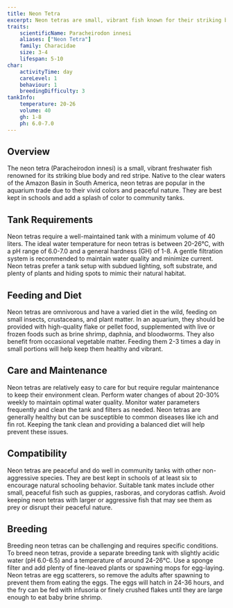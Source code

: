 ```yaml
---
title: Neon Tetra
excerpt: Neon tetras are small, vibrant fish known for their striking blue and red coloration. They are peaceful, hardy, and make excellent additions to community tanks.
traits:
    scientificName: Paracheirodon innesi
    aliases: ["Neon Tetra"]
    family: Characidae
    size: 3-4
    lifespan: 5-10
char:
    activityTime: day
    careLevel: 1
    behaviour: 1
    breedingDifficulty: 3
tankInfo:
    temperature: 20-26
    volume: 40
    gh: 1-8
    ph: 6.0-7.0
---
```


## Overview
The neon tetra (Paracheirodon innesi) is a small, vibrant freshwater fish renowned for its striking blue body and red stripe. Native to the clear waters of the Amazon Basin in South America, neon tetras are popular in the aquarium trade due to their vivid colors and peaceful nature. They are best kept in schools and add a splash of color to community tanks.

## Tank Requirements
Neon tetras require a well-maintained tank with a minimum volume of 40 liters. The ideal water temperature for neon tetras is between 20-26°C, with a pH range of 6.0-7.0 and a general hardness (GH) of 1-8. A gentle filtration system is recommended to maintain water quality and minimize current. Neon tetras prefer a tank setup with subdued lighting, soft substrate, and plenty of plants and hiding spots to mimic their natural habitat.

## Feeding and Diet
Neon tetras are omnivorous and have a varied diet in the wild, feeding on small insects, crustaceans, and plant matter. In an aquarium, they should be provided with high-quality flake or pellet food, supplemented with live or frozen foods such as brine shrimp, daphnia, and bloodworms. They also benefit from occasional vegetable matter. Feeding them 2-3 times a day in small portions will help keep them healthy and vibrant.

## Care and Maintenance
Neon tetras are relatively easy to care for but require regular maintenance to keep their environment clean. Perform water changes of about 20-30% weekly to maintain optimal water quality. Monitor water parameters frequently and clean the tank and filters as needed. Neon tetras are generally healthy but can be susceptible to common diseases like ich and fin rot. Keeping the tank clean and providing a balanced diet will help prevent these issues.

## Compatibility
Neon tetras are peaceful and do well in community tanks with other non-aggressive species. They are best kept in schools of at least six to encourage natural schooling behavior. Suitable tank mates include other small, peaceful fish such as guppies, rasboras, and corydoras catfish. Avoid keeping neon tetras with larger or aggressive fish that may see them as prey or disrupt their peaceful nature.

## Breeding
Breeding neon tetras can be challenging and requires specific conditions. To breed neon tetras, provide a separate breeding tank with slightly acidic water (pH 6.0-6.5) and a temperature of around 24-26°C. Use a sponge filter and add plenty of fine-leaved plants or spawning mops for egg-laying. Neon tetras are egg scatterers, so remove the adults after spawning to prevent them from eating the eggs. The eggs will hatch in 24-36 hours, and the fry can be fed with infusoria or finely crushed flakes until they are large enough to eat baby brine shrimp.
